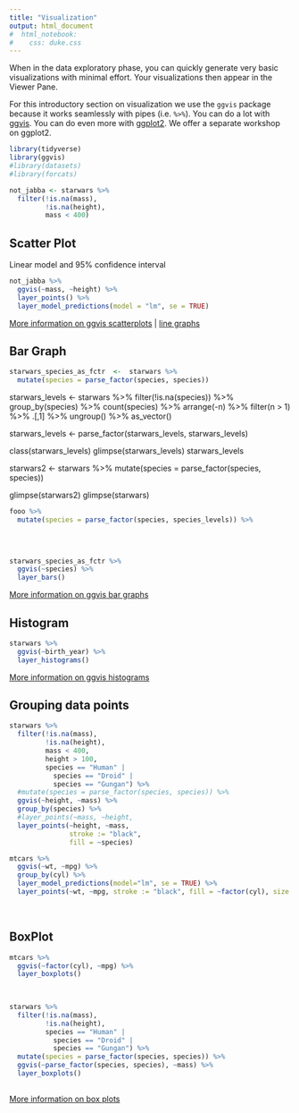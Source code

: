 ```yaml
---
title: "Visualization"
output: html_document
#  html_notebook:
#    css: duke.css
---
```


When in the data exploratory phase, you can quickly generate very basic visualizations with minimal effort.  Your visualizations then appear in the Viewer Pane.  

For this introductory section on visualization we use the `ggvis` package because it works seamlessly with pipes (i.e. `%>%`).  You can do a lot with [ggvis](http://ggvis.rstudio.com/).  You can do even more with [ggplot2](http://ggplot2.tidyverse.org/).  We offer a separate workshop on ggplot2.

```r
library(tidyverse)
library(ggvis)
#library(datasets)
#library(forcats)
```


```r
not_jabba <- starwars %>% 
  filter(!is.na(mass),
         !is.na(height),
         mass < 400)
```


## Scatter Plot
Linear model and 95% confidence interval

```r
not_jabba %>% 
  ggvis(~mass, ~height) %>% 
  layer_points() %>% 
  layer_model_predictions(model = "lm", se = TRUE)

```
[More information on ggvis scatterplots](http://ggvis.rstudio.com/cookbook.html#scatterplots) | [line graphs](http://ggvis.rstudio.com/cookbook.html#line-graphs)

## Bar Graph

```r

starwars_species_as_fctr  <-  starwars %>% 
  mutate(species = parse_factor(species, species))
```



starwars_levels <- starwars %>% 
  filter(!is.na(species)) %>% 
  group_by(species) %>% 
  count(species) %>% 
  arrange(-n) %>% 
  filter(n > 1) %>% 
  .[,1] %>% 
  ungroup() %>% 
  as_vector()

starwars_levels <- parse_factor(starwars_levels, starwars_levels)

class(starwars_levels)
glimpse(starwars_levels)
starwars_levels


starwars2  <-  starwars %>% 
  mutate(species = parse_factor(species, species))

glimpse(starwars2)
glimpse(starwars)



```r
fooo %>% 
  mutate(species = parse_factor(species, species_levels)) %>% 
  
  
  

starwars_species_as_fctr %>%   
  ggvis(~species) %>% 
  layer_bars()
```
[More information on ggvis bar graphs](http://ggvis.rstudio.com/cookbook.html#bar-graphs)

## Histogram

```r
starwars %>% 
  ggvis(~birth_year) %>% 
  layer_histograms()
```
[More information on ggvis histograms](http://ggvis.rstudio.com/cookbook.html#histograms)

## Grouping data points

```r
starwars %>% 
  filter(!is.na(mass),
         !is.na(height),
         mass < 400,
         height > 100,
         species == "Human" | 
           species == "Droid" | 
           species == "Gungan") %>% 
  #mutate(species = parse_factor(species, species)) %>% 
  ggvis(~height, ~mass) %>% 
  group_by(species) %>% 
  #layer_points(~mass, ~height,
  layer_points(~height, ~mass, 
               stroke := "black", 
               fill = ~species)

```



```r
mtcars %>% 
  ggvis(~wt, ~mpg) %>% 
  group_by(cyl) %>% 
  layer_model_predictions(model="lm", se = TRUE) %>% 
  layer_points(~wt, ~mpg, stroke := "black", fill = ~factor(cyl), size := ~hp, opacity := 0.7) 
```

&nbsp;

## BoxPlot

```r
mtcars %>% 
  ggvis(~factor(cyl), ~mpg) %>% 
  layer_boxplots()
  
  
```

```r
starwars %>% 
  filter(!is.na(mass),
         !is.na(height),
         species == "Human" | 
           species == "Droid" | 
           species == "Gungan") %>% 
  mutate(species = parse_factor(species, species)) %>% 
  ggvis(~parse_factor(species, species), ~mass) %>% 
  layer_boxplots()
  
```


[More information on box plots](http://ggvis.rstudio.com/cookbook.html)
